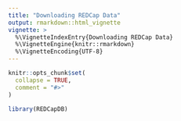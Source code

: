 ```yaml
---
title: "Downloading REDCap Data"
output: rmarkdown::html_vignette
vignette: >
  %\VignetteIndexEntry{Downloading REDCap Data}
  %\VignetteEngine{knitr::rmarkdown}
  %\VignetteEncoding{UTF-8}
---
```


```r
knitr::opts_chunk$set(
  collapse = TRUE,
  comment = "#>"
)
```

```r
library(REDCapDB)
```
